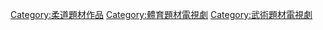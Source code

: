 [[Category:柔道題材作品|Category:柔道題材作品]]
[[Category:體育題材電視劇|Category:體育題材電視劇]]
[[Category:武術題材電視劇|Category:武術題材電視劇]]